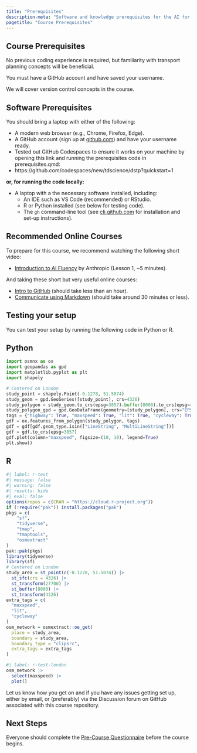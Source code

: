 ```yaml
---
title: "Prerequisites"
description-meta: "Software and knowledge prerequisites for the AI for Transport course, including setup instructions and testing code."
pagetitle: "Course Prerequisites"
---
```


## Course Prerequisites

No previous coding experience is required, but familiarity with transport planning concepts will be beneficial.

You must have a GitHub account and have saved your username.

We will cover version control concepts in the course.

## Software Prerequisites

You should bring a laptop with either of the following:

-   A modern web browser (e.g., Chrome, Firefox, Edge).
  - A GitHub account (sign up at [github.com](https://github.com/)) and have your username ready.
  - Tested out GitHub Codespaces to ensure it works on your machine by opening this link and running the prerequisites code in prerequisites.qmd:
  <!-- - TODO: update this when new repo is live -->
  - https://github.com/codespaces/new/tdscience/dstp?quickstart=1

**or, for running the code locally:**

- A laptop with a the necessary software installed, including:
  - An IDE such as VS Code (recommended) or RStudio.
  - R or Python installed (see below for testing code).
  - The `gh` command-line tool (see [cli.github.com](https://cli.github.com/) for installation and set-up instructions).

## Recommended Online Courses

To prepare for this course, we recommend watching the following short video:

-   [Introduction to AI Fluency](https://www.youtube.com/watch?v=JpGtOfSgR-c) by Anthropic (Lesson 1, ~5 minutes).

And taking these short but very useful online courses:

-   [Intro to GitHub](https://github.com/skills/introduction-to-github) (should take less than an hour).
-   [Communicate using Markdown](https://github.com/skills/communicate-using-markdown) (should take around 30 minutes or less).

## Testing your setup

You can test your setup by running the following code in Python or R.

::: panel-tabset

## Python

<!--
#| label: python-test
#| eval: false
-->


```python
import osmnx as ox
import geopandas as gpd
import matplotlib.pyplot as plt
import shapely

# Centered on London
study_point = shapely.Point(-0.1278, 51.5074)
study_geom = gpd.GeoSeries([study_point], crs=4326)
study_polygon = study_geom.to_crs(epsg=3857).buffer(8000).to_crs(epsg=4326).unary_union
study_polygon_gpd = gpd.GeoDataFrame(geometry=[study_polygon], crs="EPSG:4326")
tags = {"highway": True, "maxspeed": True, "lit": True, "cycleway": True}
gdf = ox.features_from_polygon(study_polygon, tags)
gdf = gdf[gdf.geom_type.isin(["LineString", "MultiLineString"])]
gdf = gdf.to_crs(epsg=3857)
gdf.plot(column="maxspeed", figsize=(10, 10), legend=True)
plt.show()
```

## R

```r
#| label: r-test
#| message: false
#| warning: false
#| results: hide
#| eval: false
options(repos = c(CRAN = "https://cloud.r-project.org"))
if (!require("pak")) install.packages("pak")
pkgs = c(
    "sf",
    "tidyverse",
    "tmap",
    "tmaptools",
    "osmextract"
)
pak::pak(pkgs)
library(tidyverse)
library(sf)
# Centered on London
study_area = st_point(c(-0.1278, 51.5074)) |>
  st_sfc(crs = 4326) |>
  st_transform(27700) |>
  st_buffer(8000) |>
  st_transform(4326)
extra_tags = c(
  "maxspeed",
  "lit",
  "cycleway"
)
osm_network = osmextract::oe_get(
  place = study_area,
  boundary = study_area,
  boundary_type = "clipsrc",
  extra_tags = extra_tags
)
```

```r
#| label: r-test-london
osm_network |>
  select(maxspeed) |>
  plot()
```

:::

Let us know how you get on and if you have any issues getting set up, either by email, or (preferably) via the Discussion forum on GitHub associated with this course repository.

## Next Steps

Everyone should complete the [Pre-Course Questionnaire]() before the course begins.